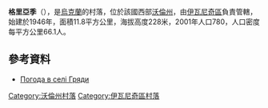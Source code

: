 {{coord|50|43|51|N|24|13|55|E|scale:30000|display=title}}

'''格里亞季'''（{{lang-uk|Гряди}}），是[[烏克蘭|烏克蘭]]的村落，位於該國西部[[沃倫州|沃倫州]]，由[[伊瓦尼奇區|伊瓦尼奇區]]負責管轄，始建於1946年，面積11.8平方公里，海拔高度228米，2001年人口780，人口密度每平方公里66.1人。

==參考資料==
* [http://weather.in.ua/ua/volynskaja/6110 Погода в селі Гряди] {{Wayback|url=http://weather.in.ua/ua/volynskaja/6110 |date=20160305074444 }}

[[Category:沃倫州村落|Category:沃倫州村落]]
[[Category:伊瓦尼奇區村落|Category:伊瓦尼奇區村落]]


{{Volyn-geo-stub}}